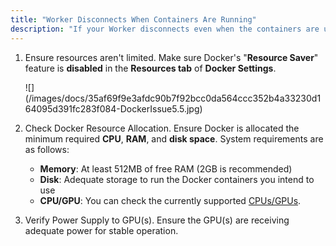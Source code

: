 ```yaml
---
title: "Worker Disconnects When Containers Are Running"
description: "If your Worker disconnects even when the containers are up, try the following checks:"
---
```


1. Ensure resources aren't limited. Make sure Docker's "**Resource Saver**" feature is **disabled** in the **Resources tab** of **Docker Settings**.

   <Frame>
   ![](/images/docs/35af69f9e3afdc90b7f92bcc0da564ccc352b4a33230d164095d391fc283f084-DockerIssue5.5.jpg)
   </Frame>

2. Check Docker Resource Allocation. Ensure Docker is allocated the minimum required **CPU**, **RAM**, and **disk space**. System requirements are as follows:

   * **Memory**: At least 512MB of free RAM (2GB is recommended)
   * **Disk**: Adequate storage to run the Docker containers you intend to use
   * **CPU/GPU**: You can check the currently supported [CPUs/GPUs](/docs/supported-devices).

3. Verify Power Supply to GPU(s). Ensure the GPU(s) are receiving adequate power for stable operation.
